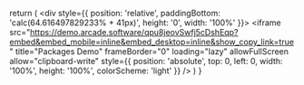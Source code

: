   return (
    <div style={{ position: 'relative', paddingBottom: 'calc(64.616497829233% + 41px)', height: '0', width: '100%' }}>
      <iframe
        src="https://demo.arcade.software/qpu8jeovSwfj5cDshEqp?embed&embed_mobile=inline&embed_desktop=inline&show_copy_link=true"
        title="Packages Demo"
        frameBorder="0"
        loading="lazy"
        allowFullScreen
        allow="clipboard-write"
        style={{ position: 'absolute', top: 0, left: 0, width: '100%', height: '100%', colorScheme: 'light' }}
      />
    </div>
  )
}